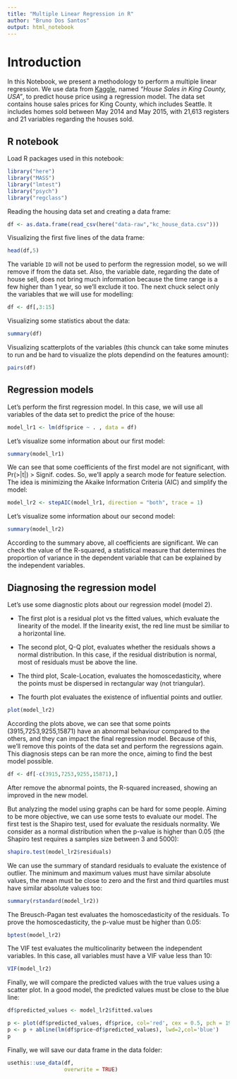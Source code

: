 ```yaml
---
title: "Multiple Linear Regression in R"
author: "Bruno Dos Santos"
output: html_notebook
---
```


# Introduction

In this Notebook, we present a methodology to perform a multiple linear regression. We use data from [Kaggle](https://www.kaggle.com/datasets/harlfoxem/housesalesprediction), named *"House Sales in King County, USA"*, to predict house price using a regression model. The data set contains house sales prices for King County, which includes Seattle. It includes homes sold between May 2014 and May 2015, with 21,613 registers and 21 variables regarding the houses sold.

## R notebook

Load R packages used in this notebook:

```r
library("here")
library("MASS")
library("lmtest")
library("psych")
library("regclass")
```

Reading the housing data set and creating a data frame:

```r
df <- as.data.frame(read_csv(here("data-raw","kc_house_data.csv")))
```

Visualizing the first five lines of the data frame:

```r
head(df,5)
```

The variable `ID` will not be used to perform the regression model, so we will remove if from the data set. Also, the variable date, regarding the date of house sell, does not bring much information because the time range is a few higher than 1 year, so we'll exclude it too. The next chuck select only the variables that we will use for modelling:

```r
df <- df[,3:15]
```

Visualizing some statistics about the data:

```r
summary(df)
```

Visualizing scatterplots of the variables (this chunck can take some minutes to run and be hard to visualize the plots dependind on the features amount):

```r
pairs(df)
```

## Regression models

Let's perform the first regression model. In this case, we will use all variables of the data set to predict the price of the house:

```r
model_lr1 <- lm(df$price ~ . , data = df)
```

Let's visualize some information about our first model:

```r
summary(model_lr1)
```

We can see that some coefficients of the first model are not significant, with Pr(\>\|t\|) \> Signif. codes. So, we'll apply a search mode for feature selection. The idea is minimizing the Akaike Information Criteria (AIC) and simplify the model:

```r
model_lr2 <- stepAIC(model_lr1, direction = "both", trace = 1)
```

Let's visualize some information about our second model:

```r
summary(model_lr2)
```

According to the summary above, all coefficients are significant. We can check the value of the R-squared, a statistical measure that determines the proportion of variance in the dependent variable that can be explained by the independent variables.

## Diagnosing the regression model

Let's use some diagnostic plots about our regression model (model 2).

-   The first plot is a residual plot vs the fitted values, which evaluate the linearity of the model. If the linearity exist, the red line must be similiar to a horizontal line.

-   The second plot, Q-Q plot, evaluates whether the residuals shows a normal distribution. In this case, if the residual distribution is normal, most of residuals must be above the line.

-   The third plot, Scale-Location, evaluates the homoscedasticity, where the points must be dispersed in rectangular way (not triangular).

-   The fourth plot evaluates the existence of influential points and outlier.

```r
plot(model_lr2)
```

According the plots above, we can see that some points (3915,7253,9255,15871) have an abnormal behaviour compared to the others, and they can impact the final regression model. Because of this, we'll remove this points of the data set and perform the regressions again. This diagnosis steps can be ran more the once, aiming to find the best model possible.

```r
df <- df[-c(3915,7253,9255,15871),]
```

After remove the abnormal points, the R-squared increased, showing an improved in the new model.

But analyzing the model using graphs can be hard for some people. Aiming to be more objective, we can use some tests to evaluate our model. The first test is the Shapiro test, used for evaluate the residuals normality. We consider as a normal distribution when the p-value is higher than 0.05 (the Shapiro test requires a samples size between 3 and 5000):

```r
shapiro.test(model_lr2$residuals)
```

We can use the summary of standard residuals to evaluate the existence of outlier. The minimum and maximum values must have similar absolute values, the mean must be close to zero and the first and third quartiles must have similar absolute values too:

```r
summary(rstandard(model_lr2))
```

The Breusch-Pagan test evaluates the homoscedasticity of the residuals. To prove the homoscedasticity, the p-value must be higher than 0.05:

```r
bptest(model_lr2)
```

The VIF test evaluates the multicolinarity between the independent variables. In this case, all variables must have a VIF value less than 10:

```r
VIF(model_lr2)
```

Finally, we will compare the predicted values with the true values using a scatter plot. In a good model, the predicted values must be close to the blue line:

```r
df$predicted_values <- model_lr2$fitted.values

p <- plot(df$predicted_values, df$price, col='red', cex = 0.5, pch = 19)
p <- p + abline(lm(df$price~df$predicted_values), lwd=2,col='blue')
p
```

Finally, we will save our data frame in the data folder:

```r
usethis::use_data(df,
                  overwrite = TRUE)
```
